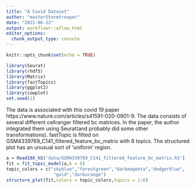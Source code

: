 ```yaml
---
title: "A Covid Dataset"
author: "masterStormtrooper"
date: "2021-06-22"
output: workflowr::wflow_html
editor_options:
  chunk_output_type: console
---
```


```r
knitr::opts_chunk$set(echo = TRUE)
```

```r
library(Seurat)
library(rhdf5)
library(Matrix)
library(fastTopics)
library(ggplot2)
library(cowplot)
set.seed(1)
```

The data is associated with this covid 19 paper https://www.nature.com/articles/s41591-020-0901-9. The data consists of several different cellranger filtered bc matrices. In the paper, the author integrated them using Seurat(and probably did some other transformations).
fastTopic is fitted on GSM4339769_C141_filtered_feature_bc_matrix with 6 topics. The structured plot has an unusual sort of 'uniform' region.
```r
a = Read10X_h5('data/GSM4339769_C141_filtered_feature_bc_matrix.h5')
fit = fit_topic_model(a,k = 6)
topic_colors = c("skyblue","forestgreen","darkmagenta","dodgerblue",
                  "gold","darkorange")
structure_plot(fit,colors = topic_colors,topics = 1:6)
```
